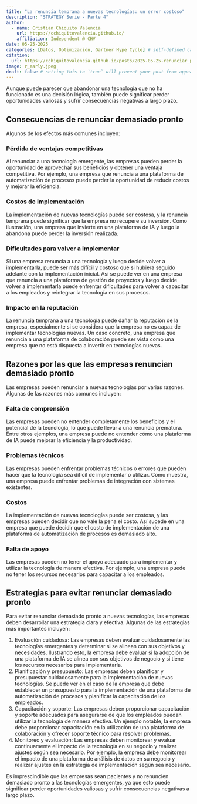 ```yaml
---
title: "La renuncia temprana a nuevas tecnologías: un error costoso"
description: "STRATEGY Serie - Parte 4"
author:
  - name: Cristian Chiquito Valencia
    url: https://cchiquitovalencia.github.io/
    affiliation: Independent @ CHV
date: 05-25-2025
categories: [Datos, Optimización, Gartner Hype Cycle] # self-defined categories
citation: 
  url: https://cchiquitovalencia.github.io/posts/2025-05-25-renunciar_pronto/
image: r_early.jpeg
draft: false # setting this to `true` will prevent your post from appearing on your listing page until you're ready!
---
```


Aunque puede parecer que abandonar una tecnología que no ha funcionado es una decisión lógica, también puede significar perder oportunidades valiosas y sufrir consecuencias negativas a largo plazo.

## Consecuencias de renunciar demasiado pronto

Algunos de los efectos más comunes incluyen:

### Pérdida de ventajas competitivas

Al renunciar a una tecnología emergente, las empresas pueden perder la oportunidad de aprovechar sus beneficios y obtener una ventaja competitiva. Por ejemplo, una empresa que renuncia a una plataforma de automatización de procesos puede perder la oportunidad de reducir costos y mejorar la eficiencia.

### Costos de implementación

La implementación de nuevas tecnologías puede ser costosa, y la renuncia temprana puede significar que la empresa no recupere su inversión. Como ilustración, una empresa que invierte en una plataforma de IA y luego la abandona puede perder la inversión realizada.

### Dificultades para volver a implementar

Si una empresa renuncia a una tecnología y luego decide volver a implementarla, puede ser más difícil y costoso que si hubiera seguido adelante con la implementación inicial. Así se puede ver en una empresa que renuncia a una plataforma de gestión de proyectos y luego decide volver a implementarla puede enfrentar dificultades para volver a capacitar a los empleados y reintegrar la tecnología en sus procesos.

### Impacto en la reputación

La renuncia temprana a una tecnología puede dañar la reputación de la empresa, especialmente si se considera que la empresa no es capaz de implementar tecnologías nuevas. Un caso concreto, una empresa que renuncia a una plataforma de colaboración puede ser vista como una empresa que no está dispuesta a invertir en tecnologías nuevas.

## Razones por las que las empresas renuncian demasiado pronto

Las empresas pueden renunciar a nuevas tecnologías por varias razones. Algunas de las razones más comunes incluyen:

### Falta de comprensión

Las empresas pueden no entender completamente los beneficios y el potencial de la tecnología, lo que puede llevar a una renuncia prematura. Entre otros ejemplos, una empresa puede no entender cómo una plataforma de IA puede mejorar la eficiencia y la productividad.

### Problemas técnicos

Las empresas pueden enfrentar problemas técnicos o errores que pueden hacer que la tecnología sea difícil de implementar o utilizar. Como muestra, una empresa puede enfrentar problemas de integración con sistemas existentes.

### Costos

La implementación de nuevas tecnologías puede ser costosa, y las empresas pueden decidir que no vale la pena el costo. Así sucede en una empresa que puede decidir que el costo de implementación de una plataforma de automatización de procesos es demasiado alto.

### Falta de apoyo

Las empresas pueden no tener el apoyo adecuado para implementar y utilizar la tecnología de manera efectiva. Por ejemplo, una empresa puede no tener los recursos necesarios para capacitar a los empleados.

## Estrategias para evitar renunciar demasiado pronto

Para evitar renunciar demasiado pronto a nuevas tecnologías, las empresas deben desarrollar una estrategia clara y efectiva. Algunas de las estrategias más importantes incluyen:

1.  Evaluación cuidadosa: Las empresas deben evaluar cuidadosamente las tecnologías emergentes y determinar si se alinean con sus objetivos y necesidades. Ilustrando esto, la empresa debe evaluar si la adopción de una plataforma de IA se alinea con sus objetivos de negocio y si tiene los recursos necesarios para implementarla.
2.  Planificación y presupuesto: Las empresas deben planificar y presupuestar cuidadosamente para la implementación de nuevas tecnologías. Se puede ver en el caso de la empresa que debe establecer un presupuesto para la implementación de una plataforma de automatización de procesos y planificar la capacitación de los empleados.
3.  Capacitación y soporte: Las empresas deben proporcionar capacitación y soporte adecuados para asegurarse de que los empleados puedan utilizar la tecnología de manera efectiva. Un ejemplo notable, la empresa debe proporcionar capacitación en la utilización de una plataforma de colaboración y ofrecer soporte técnico para resolver problemas.
4.  Monitoreo y evaluación: Las empresas deben monitorear y evaluar continuamente el impacto de la tecnología en su negocio y realizar ajustes según sea necesario. Por ejemplo, la empresa debe monitorear el impacto de una plataforma de análisis de datos en su negocio y realizar ajustes en la estrategia de implementación según sea necesario.

Es imprescindible que las empresas sean pacientes y no renuncien demasiado pronto a las tecnologías emergentes, ya que esto puede significar perder oportunidades valiosas y sufrir consecuencias negativas a largo plazo.
